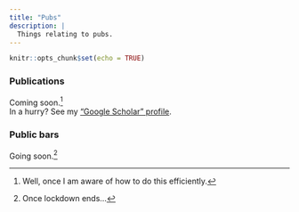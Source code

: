 ```yaml
---
title: "Pubs"
description: | 
  Things relating to pubs.
---
```


```r
knitr::opts_chunk$set(echo = TRUE)
```

### Publications
Coming soon.^[Well, once I am aware of how to do this efficiently.]<br>
In a hurry? See my ["Google Scholar" profile](https://scholar.google.com/citations?user=vLenKQMAAAAJ&hl=en).

### Public bars
Going soon.^[Once lockdown ends...]